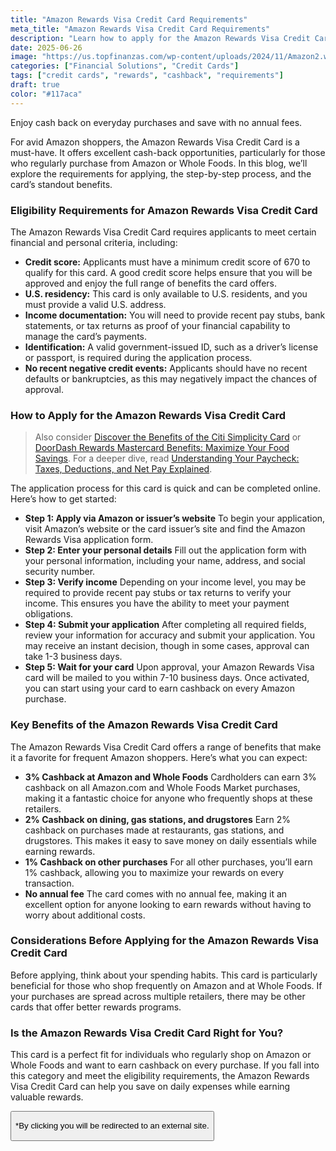 ```yaml
---
title: "Amazon Rewards Visa Credit Card Requirements"
meta_title: "Amazon Rewards Visa Credit Card Requirements"
description: "Learn how to apply for the Amazon Rewards Visa Credit Card. Discover the eligibility requirements, application steps, and benefits."
date: 2025-06-26
image: "https://us.topfinanzas.com/wp-content/uploads/2024/11/Amazon2.webp"
categories: ["Financial Solutions", "Credit Cards"]
tags: ["credit cards", "rewards", "cashback", "requirements"]
draft: true
color: "#117aca"
---
```


Enjoy cash back on everyday purchases and save with no annual fees.

For avid Amazon shoppers, the Amazon Rewards Visa Credit Card is a must-have. It offers excellent cash-back opportunities, particularly for those who regularly purchase from Amazon or Whole Foods. In this blog, we’ll explore the requirements for applying, the step-by-step process, and the card’s standout benefits.

### Eligibility Requirements for Amazon Rewards Visa Credit Card

The Amazon Rewards Visa Credit Card requires applicants to meet certain financial and personal criteria, including:

- **Credit score:** Applicants must have a minimum credit score of 670 to qualify for this card. A good credit score helps ensure that you will be approved and enjoy the full range of benefits the card offers.
- **U.S. residency:** This card is only available to U.S. residents, and you must provide a valid U.S. address.
- **Income documentation:** You will need to provide recent pay stubs, bank statements, or tax returns as proof of your financial capability to manage the card’s payments.
- **Identification:** A valid government-issued ID, such as a driver’s license or passport, is required during the application process.
- **No recent negative credit events:** Applicants should have no recent defaults or bankruptcies, as this may negatively impact the chances of approval.

### How to Apply for the Amazon Rewards Visa Credit Card

> Also consider [Discover the Benefits of the Citi Simplicity Card](/financial-solutions/citi-simplicity-card-benefits) or [DoorDash Rewards Mastercard Benefits: Maximize Your Food Savings](/financial-solutions/doordash-rewards-mastercard-benefits). For a deeper dive, read [Understanding Your Paycheck: Taxes, Deductions, and Net Pay Explained](/personal-finance/understanding-your-paycheck-taxes-deductions-and-net-pay-explained).

The application process for this card is quick and can be completed online. Here’s how to get started:

- **Step 1: Apply via Amazon or issuer’s website**
  To begin your application, visit Amazon’s website or the card issuer’s site and find the Amazon Rewards Visa application form.
- **Step 2: Enter your personal details**
  Fill out the application form with your personal information, including your name, address, and social security number.
- **Step 3: Verify income**
  Depending on your income level, you may be required to provide recent pay stubs or tax returns to verify your income. This ensures you have the ability to meet your payment obligations.
- **Step 4: Submit your application**
  After completing all required fields, review your information for accuracy and submit your application. You may receive an instant decision, though in some cases, approval can take 1-3 business days.
- **Step 5: Wait for your card**
  Upon approval, your Amazon Rewards Visa card will be mailed to you within 7-10 business days. Once activated, you can start using your card to earn cashback on every Amazon purchase.

### Key Benefits of the Amazon Rewards Visa Credit Card

The Amazon Rewards Visa Credit Card offers a range of benefits that make it a favorite for frequent Amazon shoppers. Here’s what you can expect:

- **3% Cashback at Amazon and Whole Foods**
  Cardholders can earn 3% cashback on all Amazon.com and Whole Foods Market purchases, making it a fantastic choice for anyone who frequently shops at these retailers.
- **2% Cashback on dining, gas stations, and drugstores**
  Earn 2% cashback on purchases made at restaurants, gas stations, and drugstores. This makes it easy to save money on daily essentials while earning rewards.
- **1% Cashback on other purchases**
  For all other purchases, you’ll earn 1% cashback, allowing you to maximize your rewards on every transaction.
- **No annual fee**
  The card comes with no annual fee, making it an excellent option for anyone looking to earn rewards without having to worry about additional costs.

### Considerations Before Applying for the Amazon Rewards Visa Credit Card

Before applying, think about your spending habits. This card is particularly beneficial for those who shop frequently on Amazon and at Whole Foods. If your purchases are spread across multiple retailers, there may be other cards that offer better rewards programs.

<AdZone id="us_site_4" />

### Is the Amazon Rewards Visa Credit Card Right for You?

This card is a perfect fit for individuals who regularly shop on Amazon or Whole Foods and want to earn cashback on every purchase. If you fall into this category and meet the eligibility requirements, the Amazon Rewards Visa Credit Card can help you save on daily expenses while earning valuable rewards.

<Button
  label="Apply on Official Site"
  link="https://creditcards.chase.com/cash-back-credit-cards/amazon-prime-rewards"
/>

<p class="text-sm mt-2">
  *By clicking you will be redirected to an external site.
</p>
